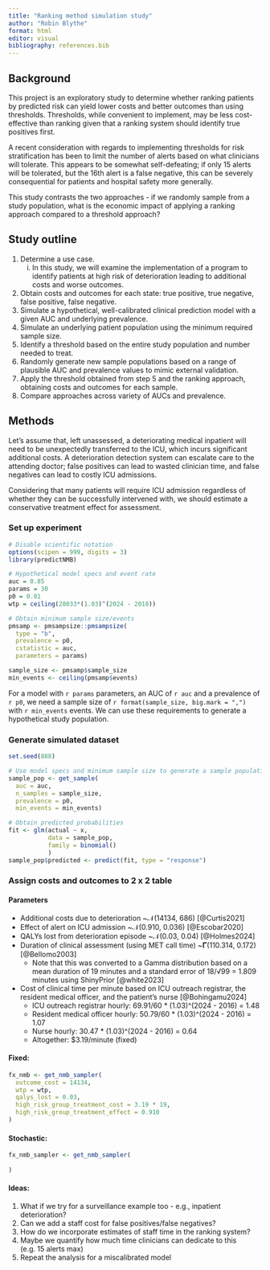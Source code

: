 ```yaml
---
title: "Ranking method simulation study"
author: "Robin Blythe"
format: html
editor: visual
bibliography: references.bib
---
```


## Background

This project is an exploratory study to determine whether ranking patients by predicted risk can yield lower costs and better outcomes than using thresholds. Thresholds, while convenient to implement, may be less cost-effective than ranking given that a ranking system should identify true positives first.

A recent consideration with regards to implementing thresholds for risk stratification has been to limit the number of alerts based on what clinicians will tolerate. This appears to be somewhat self-defeating; if only 15 alerts will be tolerated, but the 16th alert is a false negative, this can be severely consequential for patients and hospital safety more generally.

This study contrasts the two approaches - if we randomly sample from a study population, what is the economic impact of applying a ranking approach compared to a threshold approach?

## Study outline

1.  Determine a use case.
    i.  In this study, we will examine the implementation of a program to identify patients at high risk of deterioration leading to additional costs and worse outcomes.
2.  Obtain costs and outcomes for each state: true positive, true negative, false positive, false negative.
3.  Simulate a hypothetical, well-calibrated clinical prediction model with a given AUC and underlying prevalence.
4.  Simulate an underlying patient population using the minimum required sample size.
5.  Identify a threshold based on the entire study population and number needed to treat.
6.  Randomly generate new sample populations based on a range of plausible AUC and prevalence values to mimic external validation.
7.  Apply the threshold obtained from step 5 and the ranking approach, obtaining costs and outcomes for each sample.
8.  Compare approaches across variety of AUCs and prevalence.

## Methods

Let's assume that, left unassessed, a deteriorating medical inpatient will need to be unexpectedly transferred to the ICU, which incurs significant additional costs. A deterioration detection system can escalate care to the attending doctor; false positives can lead to wasted clinician time, and false negatives can lead to costly ICU admissions.

Considering that many patients will require ICU admission regardless of whether they can be successfully intervened with, we should estimate a conservative treatment effect for assessment.

### Set up experiment

```r
# Disable scientific notation
options(scipen = 999, digits = 3)
library(predictNMB)

# Hypothetical model specs and event rate
auc = 0.85
params = 30
p0 = 0.01
wtp = ceiling(28033*(1.03)^(2024 - 2018))

# Obtain minimum sample size/events
pmsamp <- pmsampsize::pmsampsize(
  type = "b",
  prevalence = p0, 
  cstatistic = auc,
  parameters = params)

sample_size <- pmsamp$sample_size
min_events <- ceiling(pmsamp$events)
```

For a model with `r params` parameters, an AUC of `r auc` and a prevalence of `r p0`, we need a sample size of `r format(sample_size, big.mark = ",")` with `r min_events` events. We can use these requirements to generate a hypothetical study population.

### Generate simulated dataset

```r
set.seed(888)

# Use model specs and minimum sample size to generate a sample population
sample_pop <- get_sample(
  auc = auc, 
  n_samples = sample_size, 
  prevalence = p0, 
  min_events = min_events)

# Obtain predicted probabilities
fit <- glm(actual ~ x, 
           data = sample_pop, 
           family = binomial()
           )
sample_pop$predicted <- predict(fit, type = "response")
```

### Assign costs and outcomes to 2 x 2 table

#### Parameters

-   Additional costs due to deterioration \~𝒩(14134, 686) [@Curtis2021]
-   Effect of alert on ICU admission \~𝒩(0.910, 0.036) [@Escobar2020]
-   QALYs lost from deterioration episode \~𝒩(0.03, 0.04) [@Holmes2024]
-   Duration of clinical assessment (using MET call time) \~𝚪(110.314, 0.172) [@Bellomo2003]
    -   Note that this was converted to a Gamma distribution based on a mean duration of 19 minutes and a standard error of 18/√99 = 1.809 minutes using ShinyPrior [@white2023]
-   Cost of clinical time per minute based on ICU outreach registrar, the resident medical officer, and the patient's nurse [@Bohingamu2024]
    -   ICU outreach registrar hourly: 69.91/60 \* (1.03)\^(2024 - 2016) = 1.48
    -   Resident medical officer hourly: 50.79/60 \* (1.03)\^(2024 - 2016) = 1.07
    -   Nurse hourly: 30.47 \* (1.03)\^(2024 - 2016) = 0.64
    -   Altogether: \$3.19/minute (fixed)

#### Fixed:

```r
fx_nmb <- get_nmb_sampler(
  outcome_cost = 14134,
  wtp = wtp,
  qalys_lost = 0.03,
  high_risk_group_treatment_cost = 3.19 * 19,
  high_risk_group_treatment_effect = 0.910
)
```

#### Stochastic:

```r
fx_nmb_sampler <- get_nmb_sampler(
  
)
```

#### Ideas:

1.  What if we try for a surveillance example too - e.g., inpatient deterioration?
2.  Can we add a staff cost for false positives/false negatives?
3.  How do we incorporate estimates of staff time in the ranking system?
4.  Maybe we quantify how much time clinicians can dedicate to this (e.g. 15 alerts max)
5.  Repeat the analysis for a miscalibrated model
